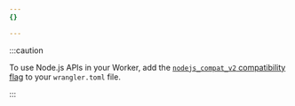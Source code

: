 ```yaml
---
{}

---
```


:::caution


To use Node.js APIs in your Worker, add the [`nodejs_compat_v2` compatibility flag](/workers/configuration/compatibility-dates/#nodejs-compatibility-flag) to your `wrangler.toml` file.


:::
